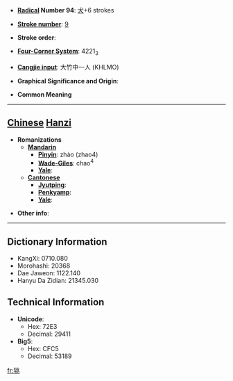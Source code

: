 * '''[[Wiktionary:Chinese radical index| Radical]] Number 94''': [[Wiktionary:Chinese radical index 犬|犬]]+6 strokes

* '''[[Wiktionary:Chinese total strokes index|Stroke number]]''': [[Wiktionary:Chinese total strokes index 9|9]]

* '''Stroke order''': 

* '''[[Wiktionary:Chinese four corner index|Four-Corner System]]''': 4221<sub>3</sub>

* '''[[Wiktionary:Chinese Cangjie index|Cangjie input]]''': 大竹中一人 (KHLMO)

* '''Graphical Significance and Origin''': 

* '''Common Meaning'''

----

== [[Chinese]] [[Hanzi]] ==

* '''Romanizations'''
** '''[[Mandarin]]'''
*** '''[[Pinyin]]''': zhào (zhao4)
*** '''[[Wade-Giles]]''': chao<sup>4</sup>
*** '''[[Yale]]''': 
** '''[[Cantonese]]'''
*** '''[[Jyutping]]''':
*** '''[[Penkyamp]]''': 
*** '''[[Yale]]''': 

* '''Other info''': 

----

== Dictionary Information ==

* KangXi: 0710.080
* Morohashi: 20368
* Dae Jaweon: 1122.140
* Hanyu Da Zidian: 21345.030

== Technical Information ==

* '''Unicode''':
** Hex: 72E3
** Decimal: 29411
* '''Big5''':
** Hex: CFC5
** Decimal: 53189

[[fr:狣]]